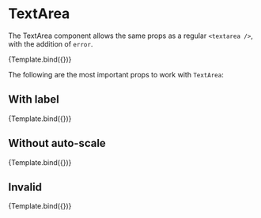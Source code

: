 

<Meta title="Components/Form/Fields/TextArea" component={TextArea} argTypes={argTypes} decorators={decorators} />

# TextArea

The TextArea component allows the same props as a regular `<textarea />`, with the addition of `error`.

<Canvas>
    <Story name="Primary" args={{
        placeholder: 'Address',
        name: 'address'
    }}>
        {Template.bind({})}
    </Story>
</Canvas>

The following are the most important props to work with `TextArea`:

<ArgsTable story="Primary" />

## With label

<Canvas>
    <Story name="With Label" args={{
        placeholder: 'Address',
        name: 'address',
        label: 'Address'
    }}>
        {Template.bind({})}
    </Story>
</Canvas>

## Without auto-scale

<Canvas>
    <Story name="No Auto Scale" args={{
        placeholder: 'Address',
        name: 'address',
        autoScale: false
    }}>
        {Template.bind({})}
    </Story>
</Canvas>

## Invalid

<Canvas>
    <Story name="Invalid" args={{
        placeholder: 'Address',
        name: 'address',
        error: 'Address is required'
    }}>
        {Template.bind({})}
    </Story>
</Canvas>